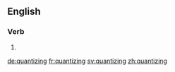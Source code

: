 ==English==

===Verb===
{{head|en}}

# {{present participle of|quantize|lang=en}}

[[de:quantizing]]
[[fr:quantizing]]
[[sv:quantizing]]
[[zh:quantizing]]